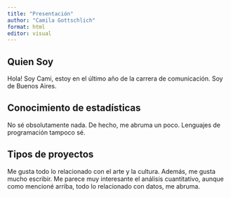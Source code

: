 ```yaml
---
title: "Presentación"
author: "Camila Gottschlich"
format: html
editor: visual
---
```


## Quien Soy

Hola! Soy Cami, estoy en el último año de la carrera de comunicación. Soy de Buenos Aires.

## Conocimiento de estadísticas

No sé obsolutamente nada. De hecho, me abruma un poco. Lenguajes de programación tampoco sé.

## Tipos de proyectos

Me gusta todo lo relacionado con el arte y la cultura. Además, me gusta mucho escribir. Me parece muy interesante el análisis cuantitativo, aunque como mencioné arriba, todo lo relacionado con datos, me abruma.
